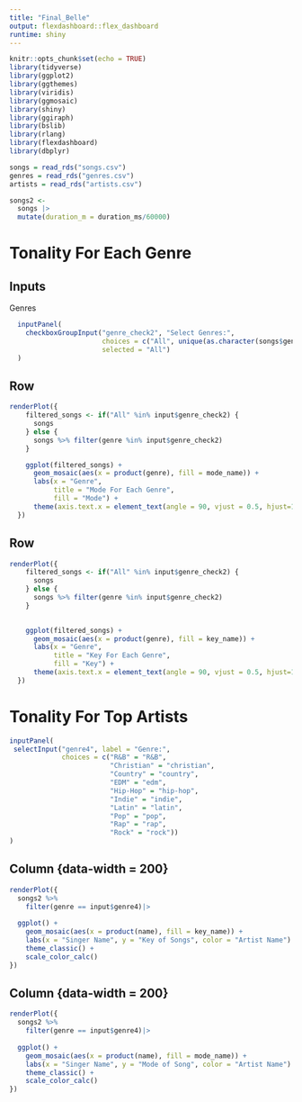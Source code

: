 ```yaml
---
title: "Final_Belle"
output: flexdashboard::flex_dashboard
runtime: shiny
---
```


```r
knitr::opts_chunk$set(echo = TRUE)
library(tidyverse)
library(ggplot2)
library(ggthemes)
library(viridis)
library(ggmosaic)
library(shiny)
library(ggiraph)
library(bslib)
library(rlang)
library(flexdashboard)
library(dbplyr)
```

```r
songs = read_rds("songs.csv")
genres = read_rds("genres.csv")
artists = read_rds("artists.csv")

songs2 <- 
  songs |>
  mutate(duration_m = duration_ms/60000)

```


Tonality For Each Genre
==========================

Inputs {.sidebar}
-------------------------

Genres

```r
  inputPanel(
    checkboxGroupInput("genre_check2", "Select Genres:",
                       choices = c("All", unique(as.character(songs$genre))),                         
                       selected = "All")
  )

```

Row
-------------------------------------

```r
renderPlot({
    filtered_songs <- if("All" %in% input$genre_check2) {
      songs
    } else {
      songs %>% filter(genre %in% input$genre_check2)
    }

    ggplot(filtered_songs) + 
      geom_mosaic(aes(x = product(genre), fill = mode_name)) +
      labs(x = "Genre",
           title = "Mode For Each Genre",
           fill = "Mode") +
      theme(axis.text.x = element_text(angle = 90, vjust = 0.5, hjust=1))
  })

```

Row
-------------------------------------

```r
renderPlot({
    filtered_songs <- if("All" %in% input$genre_check2) {
      songs
    } else {
      songs %>% filter(genre %in% input$genre_check2)
    }

     
    ggplot(filtered_songs) + 
      geom_mosaic(aes(x = product(genre), fill = key_name)) +
      labs(x = "Genre",
           title = "Key For Each Genre",
           fill = "Key") +
      theme(axis.text.x = element_text(angle = 90, vjust = 0.5, hjust=1)) 
  })
```


Tonality For Top Artists
==========================

```r
inputPanel(
 selectInput("genre4", label = "Genre:", 
             choices = c("R&B" = "R&B",
                         "Christian" = "christian",
                         "Country" = "country",
                         "EDM" = "edm",
                         "Hip-Hop" = "hip-hop",
                         "Indie" = "indie",
                         "Latin" = "latin",
                         "Pop" = "pop",
                         "Rap" = "rap",
                         "Rock" = "rock"))
)
```

Column {data-width = 200}
-------------------------


```r
renderPlot({
  songs2 %>%
    filter(genre == input$genre4)|>
    
  ggplot() +
    geom_mosaic(aes(x = product(name), fill = key_name)) +
    labs(x = "Singer Name", y = "Key of Songs", color = "Artist Name") + 
    theme_classic() + 
    scale_color_calc()
})
```


Column {data-width = 200}
-------------------------------------


```r
renderPlot({
  songs2 %>%
    filter(genre == input$genre4)|>
    
  ggplot() +
    geom_mosaic(aes(x = product(name), fill = mode_name)) +
    labs(x = "Singer Name", y = "Mode of Song", color = "Artist Name") + 
    theme_classic() + 
    scale_color_calc()
})
```


